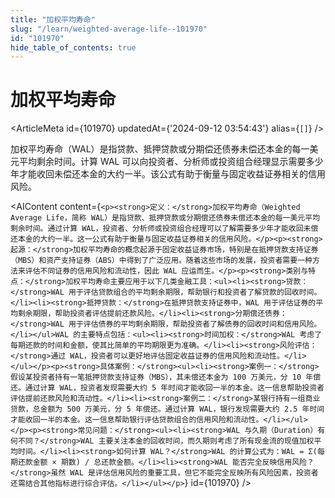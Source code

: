 ```yaml
---
title: "加权平均寿命"
slug: "/learn/weighted-average-life--101970"
id: "101970"
hide_table_of_contents: true
---
```



# 加权平均寿命

<ArticleMeta id={101970} updatedAt={'2024-09-12 03:54:43'} alias={`[]`} />
<div className='border-solid border-b border-t-0 my-4 border-[var(--ifm-color-gray-300)]' />

加权平均寿命（WAL）是指贷款、抵押贷款或分期偿还债券未偿还本金的每一美元平均剩余时间。计算 WAL 可以向投资者、分析师或投资组合经理显示需要多少年才能收回未偿还本金的大约一半。该公式有助于衡量与固定收益证券相关的信用风险。

<AIContent content={`<p><strong>定义：</strong>加权平均寿命（Weighted Average Life，简称 WAL）是指贷款、抵押贷款或分期偿还债券未偿还本金的每一美元平均剩余时间。通过计算 WAL，投资者、分析师或投资组合经理可以了解需要多少年才能收回未偿还本金的大约一半。这一公式有助于衡量与固定收益证券相关的信用风险。</p><p><strong>起源：</strong>加权平均寿命的概念起源于固定收益证券市场，特别是在抵押贷款支持证券（MBS）和资产支持证券（ABS）中得到了广泛应用。随着这些市场的发展，投资者需要一种方法来评估不同证券的信用风险和流动性，因此 WAL 应运而生。</p><p><strong>类别与特点：</strong>加权平均寿命主要应用于以下几类金融工具：<ul><li><strong>贷款：</strong>WAL 用于评估贷款组合的平均剩余期限，帮助银行和投资者了解贷款的回收时间。</li><li><strong>抵押贷款：</strong>在抵押贷款支持证券中，WAL 用于评估证券的平均剩余期限，帮助投资者评估提前还款风险。</li><li><strong>分期偿还债券：</strong>WAL 用于评估债券的平均剩余期限，帮助投资者了解债券的回收时间和信用风险。</li></ul>WAL 的主要特点包括：<ul><li><strong>时间加权：</strong>WAL 考虑了每期还款的时间和金额，使其比简单的平均期限更为准确。</li><li><strong>风险评估：</strong>通过 WAL，投资者可以更好地评估固定收益证券的信用风险和流动性。</li></ul></p><p><strong>具体案例：</strong><ul><li><strong>案例一：</strong>假设某投资者持有一笔抵押贷款支持证券（MBS），其未偿还本金为 100 万美元，分 10 年偿还。通过计算 WAL，投资者发现需要大约 5 年时间才能收回一半的本金。这一信息帮助投资者评估提前还款风险和流动性。</li><li><strong>案例二：</strong>某银行持有一组商业贷款，总金额为 500 万美元，分 5 年偿还。通过计算 WAL，银行发现需要大约 2.5 年时间才能收回一半的本金。这一信息帮助银行评估贷款组合的信用风险和流动性。</li></ul></p><p><strong>常见问题：</strong><ul><li><strong>WAL 与久期（Duration）有何不同？</strong>WAL 主要关注本金的回收时间，而久期则考虑了所有现金流的现值加权平均时间。</li><li><strong>如何计算 WAL？</strong>WAL 的计算公式为：WAL = Σ(每期还款金额 × 期数) / 总还款金额。</li><li><strong>WAL 能否完全反映信用风险？</strong>虽然 WAL 是评估信用风险的重要工具，但它不能完全反映所有风险因素，投资者还需结合其他指标进行综合评估。</li></ul></p>`} id={101970} />
